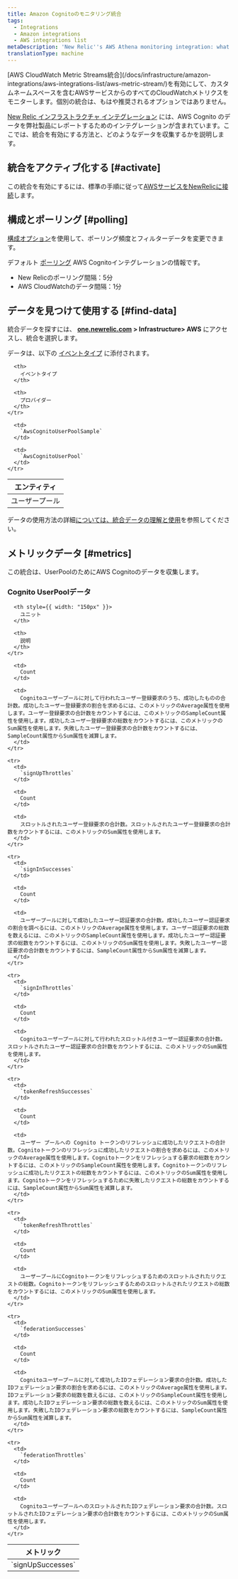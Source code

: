 ```yaml
---
title: Amazon Cognitoのモニタリング統合
tags:
  - Integrations
  - Amazon integrations
  - AWS integrations list
metaDescription: 'New Relic''s AWS Athena monitoring integration: what data it reports, and how to enable it.'
translationType: machine
---
```


<Callout variant="important">
  [AWS CloudWatch Metric Streams統合](/docs/infrastructure/amazon-integrations/aws-integrations-list/aws-metric-stream/)を有効にして、カスタムネームスペースを含むAWSサービスからのすべてのCloudWatchメトリクスをモニターします。個別の統合は、もはや推奨されるオプションではありません。
</Callout>

[New Relic インフラストラクチャ インテグレーション](/docs/infrastructure/integrations-getting-started/getting-started/introduction-infrastructure-integrations) には、AWS Cognito のデータを弊社製品にレポートするためのインテグレーションが含まれています。ここでは、統合を有効にする方法と、どのようなデータを収集するかを説明します。

## 統合をアクティブ化する [#activate]

この統合を有効にするには、標準の手順に従って[AWSサービスをNewRelicに接続](/docs/infrastructure/infrastructure-integrations/getting-started/connect-aws-integrations-infrastructure)します。

## 構成とポーリング [#polling]

[構成オプション](/docs/integrations/new-relic-integrations/getting-started/configure-polling-frequency-data-collection-cloud-integrations)を使用して、ポーリング頻度とフィルターデータを変更できます。

デフォルト [ポーリング](/docs/infrastructure/amazon-integrations/aws-integrations-list/aws-polling-intervals-infrastructure-integrations) AWS Cognitoインテグレーションの情報です。

* New Relicのポーリング間隔：5分
* AWS CloudWatchのデータ間隔：1分

## データを見つけて使用する [#find-data]

統合データを探すには、 **[one.newrelic.com](https://one.newrelic.com) > Infrastructure> AWS** にアクセスし、統合を選択します。

データは、以下の [イベントタイプ](/docs/data-apis/understand-data/new-relic-data-types/#event-data) に添付されます。

<table>
  <thead>
    <tr>
      <th>
        エンティティ
      </th>

      <th>
        イベントタイプ
      </th>

      <th>
        プロバイダー
      </th>
    </tr>
  </thead>

  <tbody>
    <tr>
      <td>
        ユーザープール
      </td>

      <td>
        `AwsCognitoUserPoolSample`
      </td>

      <td>
        `AwsCognitoUserPool`
      </td>
    </tr>
  </tbody>
</table>

データの使用方法の詳細[については、統合データの理解と使用](/docs/infrastructure/integrations/find-use-infrastructure-integration-data)を参照してください。

## メトリックデータ [#metrics]

この統合は、UserPoolのためにAWS Cognitoのデータを収集します。

### Cognito UserPoolデータ

<table>
  <thead>
    <tr>
      <th style={{ width: "275px" }}>
        メトリック
      </th>

      <th style={{ width: "150px" }}>
        ユニット
      </th>

      <th>
        説明
      </th>
    </tr>
  </thead>

  <tbody>
    <tr>
      <td>
        `signUpSuccesses`
      </td>

      <td>
        Count
      </td>

      <td>
        Cognitoユーザープールに対して行われたユーザー登録要求のうち、成功したものの合計数。成功したユーザー登録要求の割合を求めるには、このメトリックのAverage属性を使用します。ユーザー登録要求の合計数をカウントするには、このメトリックのSampleCount属性を使用します。成功したユーザー登録要求の総数をカウントするには、このメトリックのSum属性を使用します。失敗したユーザー登録要求の合計数をカウントするには、SampleCount属性からSum属性を減算します。
      </td>
    </tr>

    <tr>
      <td>
        `signUpThrottles`
      </td>

      <td>
        Count
      </td>

      <td>
        スロットルされたユーザー登録要求の合計数。スロットルされたユーザー登録要求の合計数をカウントするには、このメトリックのSum属性を使用します。
      </td>
    </tr>

    <tr>
      <td>
        `signInSuccesses`
      </td>

      <td>
        Count
      </td>

      <td>
        ユーザープールに対して成功したユーザー認証要求の合計数。成功したユーザー認証要求の割合を調べるには、このメトリックのAverage属性を使用します。ユーザー認証要求の総数を数えるには、このメトリックのSampleCount属性を使用します。成功したユーザー認証要求の総数をカウントするには、このメトリックのSum属性を使用します。失敗したユーザー認証要求の合計数をカウントするには、SampleCount属性からSum属性を減算します。
      </td>
    </tr>

    <tr>
      <td>
        `signInThrottles`
      </td>

      <td>
        Count
      </td>

      <td>
        Cognitoユーザープールに対して行われたスロットル付きユーザー認証要求の合計数。スロットルされたユーザー認証要求の合計数をカウントするには、このメトリックのSum属性を使用します。
      </td>
    </tr>

    <tr>
      <td>
        `tokenRefreshSuccesses`
      </td>

      <td>
        Count
      </td>

      <td>
        ユーザー プールへの Cognito トークンのリフレッシュに成功したリクエストの合計数。Cognitoトークンのリフレッシュに成功したリクエストの割合を求めるには、このメトリックのAverage属性を使用します。Cognitoトークンをリフレッシュする要求の総数をカウントするには、このメトリックのSampleCount属性を使用します。Cognitoトークンのリフレッシュに成功したリクエストの総数をカウントするには、このメトリックのSum属性を使用します。Cognitoトークンをリフレッシュするために失敗したリクエストの総数をカウントするには、SampleCount属性からSum属性を減算します。
      </td>
    </tr>

    <tr>
      <td>
        `tokenRefreshThrottles`
      </td>

      <td>
        Count
      </td>

      <td>
        ユーザープールにCognitoトークンをリフレッシュするためのスロットルされたリクエストの総数。Cognitoトークンをリフレッシュするためのスロットルされたリクエストの総数をカウントするには、このメトリックのSum属性を使用します。
      </td>
    </tr>

    <tr>
      <td>
        `federationSuccesses`
      </td>

      <td>
        Count
      </td>

      <td>
        Cognitoユーザープールに対して成功したIDフェデレーション要求の合計数。成功したIDフェデレーション要求の割合を求めるには、このメトリックのAverage属性を使用します。IDフェデレーション要求の総数を数えるには、このメトリックのSampleCount属性を使用します。成功したIDフェデレーション要求の総数を数えるには、このメトリックのSum属性を使用します。失敗したIDフェデレーション要求の総数をカウントするには、SampleCount属性からSum属性を減算します。
      </td>
    </tr>

    <tr>
      <td>
        `federationThrottles`
      </td>

      <td>
        Count
      </td>

      <td>
        CognitoユーザープールへのスロットルされたIDフェデレーション要求の合計数。スロットルされたIDフェデレーション要求の合計数をカウントするには、このメトリックのSum属性を使用します。
      </td>
    </tr>
  </tbody>
</table>